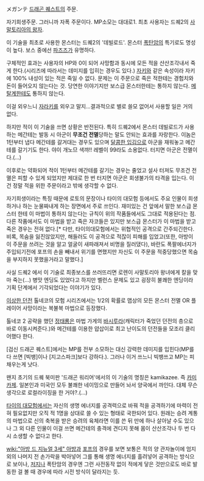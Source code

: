 メガンテ
[[드래곤 퀘스트]]의 주문.

자기희생주문. 그러니까 자폭 주문이다. MP소모는 대대로1. 최초 사용자는 드퀘2의 [[사말토리아의 왕자]]. 

이 기술을 최초로 사용한 몬스터는 드퀘2의 '데빌로드'. 몬스터 [[폭탄암]]의 특기로도 명성이 높다. 보스 중에선 [[파즈즈]]가 유명하다.
 
구체적인 효과는 사용자의 HP와 0이 되어 사망함과 동시에 모든 적을 산산조각내서 죽게 한다.(시리즈에 따라서는 데미지를 입히는 경우도 있다.) [[자키]]와 같은 속성이라 자키에 100% 내성이 있는 적은 죽일 수 없다. 문제는 이 주문으로 죽은 적한테는 경험치와 돈이 들어오지 않는다는 것. 당연한 이야기지만 보스급 몬스터한테는 통하지 않는다. [[메탈계]]한테도 통하지 않는다.

이걸 외우느니 [[자라키]]를 외우고 말지...결과적으로 별로 쓸모 없어서 사용할 일은 거의 없다.

하지만 적이 이 기술을 쓰면 상황은 반전된다. 특히 드퀘2에서 몬스터 데빌로드가 사용하는 메간테는 발동 시 아군이 '''무조건 전멸'''당하는 말도 안되는 효과를 자랑한다. 이놈은 1턴부터 냅다 메간테를 갈겨대는 경우도 있으며 [[달콤한 입김]]으로 아군을 재워놓고 메간테를 갈기기도 한다. 야이 개노므 색꺄!! 레벨이 99라도 소용없다. 터지면 아군은 전멸이다.(...)

이후로는 약화되어 적이 1턴부터 메간테를 갈기는 경우는 줄었고 설사 터져도 무조건 전멸은 피할 수 있게 되었지만 제대로 한 번 터지면 아군은 회생불가의 타격을 입는다. 이건 정말 적을 위한 주문이라고 밖에 생각할 수 없다.

자기희생이라는 특징 때문에 로토의 문장이나 타이의 대모험 등에서도 주요 인물이 희생하거나 하는 눈물짜내게 하는 장면에서 주로 쓰인다. 재미있는 건 앞에서 말한 보스급 몬스터 한테 이 마법이 통하지 않는다는 규칙이 위의 작품들에서도 그대로 적용된다는 점. 다른 작품에서도 이 마법을 받고 죽은 자코들은 있지만 보스급 몬스터가 이 마법을 받고 죽은 경우는 전혀 없다.[* 다만, 타이의대모험에서는 위협적인 공격으로 간주되긴한다. 비록, 목숨을 잃진않았지만, 해들러도 이 공격으로 적잖이 피해를 입었고(또한, 아방이 이 주문을 쓰려는 것을 알고 얼굴이 새파래져서 비명을 질러댔다), 바란도 폭팔에너지가 주입되기전에 포프의 손을 빼내서 위기를 면했지만 자신도 이 주문을 적중당했으면 목숨을 부지하지 못했을거라고 말했다.]

사실 드퀘2 에서 이 기술로 최종보스를 쓰러뜨리면 로렌이 사말토리아 왕녀에게 칼을 맞마 죽는(...) 병맛 엔딩도 있었다고 하지만 벨런스 문제도 있고 굉장히 불쾌한 엔딩이라 기획 단계에서 기각되었다는 이야기가 있다.

[[이상한 던전]] 톨네코의 모험 시리즈에서는 1/2의 확률로 맵상의 모든 몬스터 전멸 OR 플레이어 사망이라는 복불복 마법으로 등장했다.

톨네코 2 공략을 했던 [[정태룡]]은 마법 가게의 [[바시루라]](캐릭터가 죽었던 던전의 층으로 바로 이동시켜준다.)와 메간테를 이용한 얍삽이로 최고 난이도의 던전들을 모조리 클리어했다 한다.

[검신 드래곤 퀘스트]에서는 MP를 전부 소모하는 대신 강력한 데미지를 입힌다(MP를 다 쓰면 [빅뱅]이나 [지고스파크]보다 강하다.). 그러나 이거 쓰느니 빅뱅쓰고 MP는 피채우는게 낫다.

왠지 초기의 드퀘 북미판 '드래곤 워리어'에서의 이 기술의 명칭은 kamikazee. 즉 [[카미카제]]. 일본인과 미국인 모두 불쾌한 네이밍으로 만들어 놔서 양국에서 까인다. 대체 무슨 생각으로 로컬라이징을 한 거야?.(…)

[[타이의 대모험]]에서는 자신의 생명 에너지를 공격력으로 바꿔 적을 공격하기에 마력이 전혀 필요없지만 오직 적 1명을 상대로 쓸 수 있는 형태로 국한되어 있다. 원래는 승려 계통의 마법으로 신의 축복을 받은 승려의 육체라면 이를 쓴 뒤 만에 하나 살아날 수도 있으나 그 외 다른 인물이 이걸 쓰면 메간테의 충격에 견디지 못해 몸이 산산조각나 두 번 다시 소생할 수 없다고 한다. 

[[wiki:"아방 드 지뉴얼 3세" 아방]]과 [[포프]]의 경우를 보면 보통은 적의 양 관자놀이에 엄지 외의 나머지 전 손가락을 박아넣어 그를 통해 생명 에너지를 흘려넣어 공격하는 방식으로 보이나, [[저지]]나 폭탄암의 경우엔 그런 사전동작 없이 적에게 닿은 것만으로도 바로 발동한 걸 볼 때 경우에 따라 시전 방식이 달라지는 듯. 
